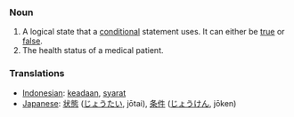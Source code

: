 === Noun ===
#A logical state that a [[conditional]] statement uses.  It can either be [[true]] or [[false]].
#The health status of a medical patient.

=== Translations ===
*[[Indonesian]]: [[ada|keadaan]], [[syarat]]
*[[Japanese]]: [[状態]] ([[じょうたい]], jōtai), [[条件]] ([[じょうけん]], jōken)